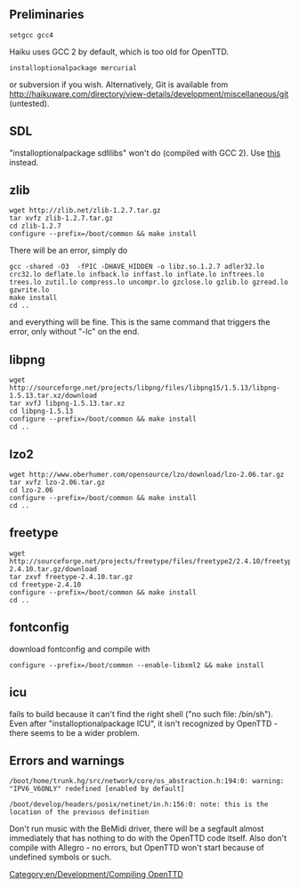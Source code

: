 == Preliminaries ==
<pre>setgcc gcc4</pre> Haiku uses GCC 2 by default, which is too old for OpenTTD.
<pre>installoptionalpackage mercurial</pre>
or subversion if you wish. Alternatively, Git is available from http://haikuware.com/directory/view-details/development/miscellaneous/git (untested).

== SDL ==
"installoptionalpackage sdlllibs" won't do (compiled with GCC 2). Use [http://haikuware.com/directory/view-details/development/class-libraries/sdlgamelibraries-gcc4 this] instead.
== zlib ==
<pre>wget http://zlib.net/zlib-1.2.7.tar.gz
tar xvfz zlib-1.2.7.tar.gz
cd zlib-1.2.7
configure --prefix=/boot/common && make install</pre>

There will be an error, simply do

<pre>gcc -shared -O3  -fPIC -DHAVE_HIDDEN -o libz.so.1.2.7 adler32.lo crc32.lo deflate.lo infback.lo inffast.lo inflate.lo inftrees.lo trees.lo zutil.lo compress.lo uncompr.lo gzclose.lo gzlib.lo gzread.lo gzwrite.lo
make install
cd ..</pre>

and everything will be fine. This is the same command that triggers the error, only without "-lc" on the end.

== libpng ==
<pre>wget http://sourceforge.net/projects/libpng/files/libpng15/1.5.13/libpng-1.5.13.tar.xz/download
tar xvfJ libpng-1.5.13.tar.xz
cd libpng-1.5.13
configure --prefix=/boot/common && make install
cd ..</pre>

== lzo2 ==
<pre>wget http://www.oberhumer.com/opensource/lzo/download/lzo-2.06.tar.gz
tar xvfz lzo-2.06.tar.gz
cd lzo-2.06
configure --prefix=/boot/common && make install
cd ..</pre>

== freetype ==
<pre>wget http://sourceforge.net/projects/freetype/files/freetype2/2.4.10/freetype-2.4.10.tar.gz/download
tar zxvf freetype-2.4.10.tar.gz
cd freetype-2.4.10
configure --prefix=/boot/common && make install
cd ..</pre>

== fontconfig ==
download fontconfig and compile with

<pre>configure --prefix=/boot/common --enable-libxml2 && make install</pre>

== icu ==
fails to build because it can't find the right shell ("no such file: /bin/sh"). Even after "installoptionalpackage ICU", it isn't recognized by OpenTTD - there seems to be a wider problem.

== Errors and warnings ==
<pre>
/boot/home/trunk.hg/src/network/core/os_abstraction.h:194:0: warning: "IPV6_V6ONLY" redefined [enabled by default]

/boot/develop/headers/posix/netinet/in.h:156:0: note: this is the location of the previous definition</pre>


Don't run music with the BeMidi driver, there will be a segfault almost immediately that has nothing to do with the OpenTTD code itself. Also don't compile with Allegro - no errors, but OpenTTD won't start because of undefined symbols or such.

[[Category:en/Development/Compiling OpenTTD]]